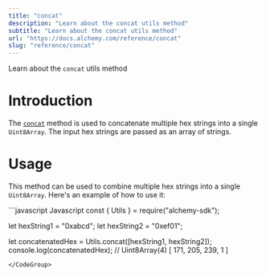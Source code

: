 ```yaml
---
title: "concat"
description: "Learn about the concat utils method"
subtitle: "Learn about the concat utils method"
url: "https://docs.alchemy.com/reference/concat"
slug: "reference/concat"
---
```


Learn about the `concat` utils method

# Introduction

The [`concat`](https://docs.ethers.org/v5/api/utils/bytes/#utils-concat) method is used to concatenate multiple hex strings into a single `Uint8Array`. The input hex strings are passed as an array of strings.

# Usage

This method can be used to combine multiple hex strings into a single `Uint8Array`. Here's an example of how to use it:

<CodeGroup>
  ```javascript Javascript
  const { Utils } = require("alchemy-sdk");

  let hexString1 = "0xabcd";
  let hexString2 = "0xef01";

  let concatenatedHex = Utils.concat([hexString1, hexString2]);
  console.log(concatenatedHex); // Uint8Array(4) [ 171, 205, 239, 1 ]
  ```
</CodeGroup>

